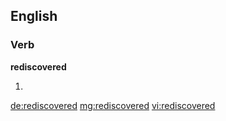 ==English==

===Verb===
'''rediscovered'''
# {{past of|rediscover}}

[[de:rediscovered]]
[[mg:rediscovered]]
[[vi:rediscovered]]
